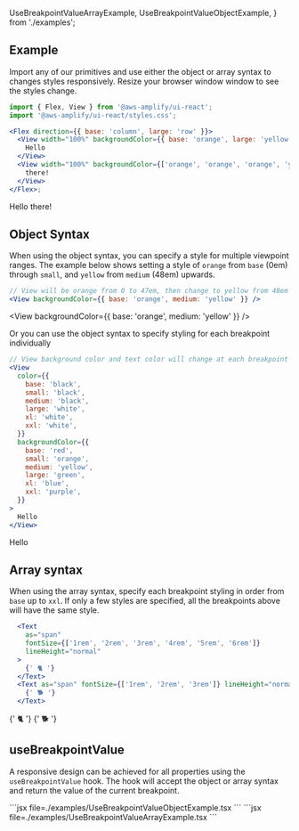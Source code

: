   UseBreakpointValueArrayExample,
  UseBreakpointValueObjectExample,
} from './examples';

## Example

Import any of our primitives and use either the object or array syntax to changes styles responsively. Resize your browser window window to see the styles change.

```jsx
import { Flex, View } from '@aws-amplify/ui-react';
import '@aws-amplify/ui-react/styles.css';

<Flex direction={{ base: 'column', large: 'row' }}>
  <View width="100%" backgroundColor={{ base: 'orange', large: 'yellow' }}>
    Hello
  </View>
  <View width="100%" backgroundColor={['orange', 'orange', 'orange', 'yellow']}>
    there!
  </View>
</Flex>;
```

<Example>
  <Flex direction={{ base: 'column', large: 'row' }}>
    <View backgroundColor={{ base: 'orange', large: 'yellow' }} width="100%">
      Hello
    </View>
    <View
      backgroundColor={['orange', 'orange', 'orange', 'yellow']}
      width="100%"
    >
      there!
    </View>
  </Flex>
</Example>

## Object Syntax

When using the object syntax, you can specify a style for multiple viewpoint ranges. The example below shows setting a style of `orange` from `base` (0em) through `small`, and `yellow` from `medium` (48em) upwards.

```jsx
// View will be orange from 0 to 47em, then change to yellow from 48em upwards.
<View backgroundColor={{ base: 'orange', medium: 'yellow' }} />
```

<View backgroundColor={{ base: 'orange', medium: 'yellow' }} />

Or you can use the object syntax to specify styling for each breakpoint individually

```jsx
// View background color and text color will change at each breakpoint
<View
  color={{
    base: 'black',
    small: 'black',
    medium: 'black',
    large: 'white',
    xl: 'white',
    xxl: 'white',
  }}
  backgroundColor={{
    base: 'red',
    small: 'orange',
    medium: 'yellow',
    large: 'green',
    xl: 'blue',
    xxl: 'purple',
  }}
>
  Hello
</View>
```

<Example>
  <View
    testId="responsive-object-syntax-breakpoints"
    color={{
      base: 'black',
      small: 'black',
      medium: 'black',
      large: 'white',
      xl: 'white',
      xxl: 'white',
    }}
    backgroundColor={{
      base: 'red',
      small: 'orange',
      medium: 'yellow',
      large: 'green',
      xl: 'blue',
      xxl: 'purple',
    }}
  >
    Hello
  </View>
</Example>

## Array syntax

When using the array syntax, specify each breakpoint styling in order from `base` up to `xxl`. If only a few styles are specified, all the breakpoints above will have the same style.

```jsx
  <Text
    as="span"
    fontSize={['1rem', '2rem', '3rem', '4rem', '5rem', '6rem']}
    lineHeight="normal"
  >
    {' 🐈 '}
  </Text>
  <Text as="span" fontSize={['1rem', '2rem', '3rem']} lineHeight="normal">
    {' 🐕 '}
  </Text>
```

<Example>
  <Text
    as="span"
    fontSize={['1rem', '2rem', '3rem', '4rem', '5rem', '6rem']}
    lineHeight="normal"
  >
    {' 🐈 '}
  </Text>
  <Text as="span" fontSize={['1rem', '2rem', '3rem']} lineHeight="normal">
    {' 🐕 '}
  </Text>
</Example>

## useBreakpointValue

A responsive design can be achieved for all properties using the `useBreakpointValue` hook.
The hook will accept the object or array syntax and return the value of the current breakpoint.

<Example>
  <UseBreakpointValueObjectExample />
  <ExampleCode>
  ```jsx file=./examples/UseBreakpointValueObjectExample.tsx
  ```
  </ExampleCode>
  <UseBreakpointValueArrayExample />
  <ExampleCode>
  ```jsx file=./examples/UseBreakpointValueArrayExample.tsx
  ```
  </ExampleCode>

</Example>
